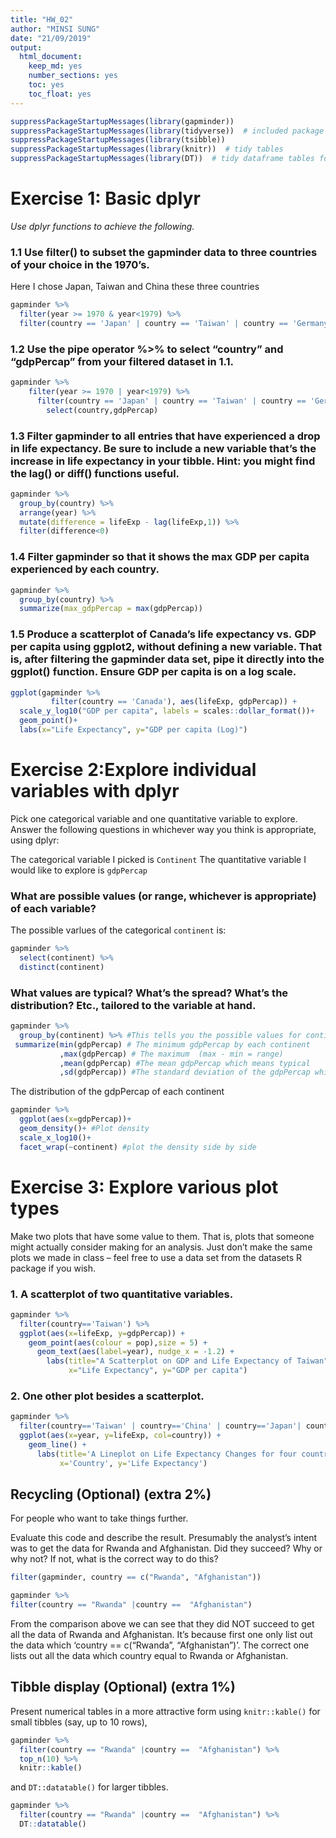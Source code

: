 ---
title: "HW_02"
author: "MINSI SUNG"
date: "21/09/2019"
output:
  html_document:
    keep_md: yes
    number_sections: yes
    toc: yes
    toc_float: yes
---
    
    
```{r load, warning=FALSE,echo=FALSE}
suppressPackageStartupMessages(library(gapminder))
suppressPackageStartupMessages(library(tidyverse))  # included package 'dplyr'
suppressPackageStartupMessages(library(tsibble))
suppressPackageStartupMessages(library(knitr))  # tidy tables
suppressPackageStartupMessages(library(DT))  # tidy dataframe tables for HTML
```
    

# Exercise 1: Basic dplyr
*Use dplyr functions to achieve the following.*

### 1.1 Use filter() to subset the gapminder data to three countries of your choice in the 1970’s.
Here I chose Japan, Taiwan and China these three countries
```{r, warning=FALSE, echo=FALSE}
gapminder %>% 
  filter(year >= 1970 & year<1979) %>% 
  filter(country == 'Japan' | country == 'Taiwan' | country == 'Germany')
```
### 1.2 Use the pipe operator %>% to select “country” and “gdpPercap” from your filtered dataset in 1.1.
```{r, warning=FALSE, echo=FALSE}
gapminder %>% 
    filter(year >= 1970 | year<1979) %>% 
      filter(country == 'Japan' | country == 'Taiwan' | country == 'Germany') %>% 
        select(country,gdpPercap)
```
### 1.3 Filter gapminder to all entries that have experienced a drop in life expectancy. Be sure to include a new variable that’s the increase in life expectancy in your tibble. Hint: you might find the lag() or diff() functions useful.
```{r, warning=FALSE, echo=FALSE}
gapminder %>% 
  group_by(country) %>% 
  arrange(year) %>% 
  mutate(difference = lifeExp - lag(lifeExp,1)) %>% 
  filter(difference<0)
```
### 1.4 Filter gapminder so that it shows the max GDP per capita experienced by each country.
```{r, warning=FALSE, echo=FALSE}
gapminder %>% 
  group_by(country) %>% 
  summarize(max_gdpPercap = max(gdpPercap))
```


### 1.5 Produce a scatterplot of Canada’s life expectancy vs. GDP per capita using ggplot2, without defining a new variable. That is, after filtering the gapminder data set, pipe it directly into the ggplot() function. Ensure GDP per capita is on a log scale.
```{r, warning=FALSE, echo=FALSE}
ggplot(gapminder %>% 
         filter(country == 'Canada'), aes(lifeExp, gdpPercap)) +
  scale_y_log10("GDP per capita", labels = scales::dollar_format())+
  geom_point()+
  labs(x="Life Expectancy", y="GDP per capita (Log)")
```


# Exercise 2:Explore individual variables with dplyr
Pick one categorical variable and one quantitative variable to explore. Answer the following questions in whichever way you think is appropriate, using dplyr:

The categorical variable I picked is `Continent`
The quantitative variable I would like to explore is `gdpPercap`



###  What are possible values (or range, whichever is appropriate) of each variable?

The possible varlues of the categorical `continent` is:
```{r, warning=FALSE, echo=FALSE}
gapminder %>% 
  select(continent) %>% 
  distinct(continent)
```


### What values are typical? What’s the spread? What’s the distribution? Etc., tailored to the variable at hand.

```{r, warning=FALSE, echo=FALSE}
gapminder %>% 
  group_by(continent) %>% #This tells you the possible values for continent
 summarize(min(gdpPercap) # The minimum gdpPercap by each continent
           ,max(gdpPercap) # The maximum  (max - min = range)
           ,mean(gdpPercap) #The mean gdpPercap which means typical
           ,sd(gdpPercap)) #The standard deviation of the gdpPercap which can be a measure of spread

```


The distribution of the gdpPercap of each continent
```{r, warning=FALSE, echo=FALSE}
gapminder %>% 
  ggplot(aes(x=gdpPercap))+ 
  geom_density()+ #Plot density
  scale_x_log10()+
  facet_wrap(~continent) #plot the density side by side
```


# Exercise 3: Explore various plot types 
Make two plots that have some value to them. That is, plots that someone might actually consider making for an analysis. Just don’t make the same plots we made in class – feel free to use a data set from the datasets R package if you wish.

### 1. A scatterplot of two quantitative variables.

```{r, warning=FALSE, echo=FALSE}
gapminder %>%
  filter(country=='Taiwan') %>% 
  ggplot(aes(x=lifeExp, y=gdpPercap)) +
    geom_point(aes(colour = pop),size = 5) +
      geom_text(aes(label=year), nudge_x = -1.2) +
        labs(title="A Scatterplot on GDP and Life Expectancy of Taiwan", 
             x="Life Expectancy", y="GDP per capita")
```

### 2. One other plot besides a scatterplot.

```{r, warning=FALSE, echo=FALSE}
gapminder %>% 
  filter(country=='Taiwan' | country=='China' | country=='Japan'| country=='Canada') %>% 
  ggplot(aes(x=year, y=lifeExp, col=country)) +
    geom_line() +
      labs(title='A Lineplot on Life Expectancy Changes for four countries ', 
           x='Country', y='Life Expectancy')

```

## Recycling (Optional) (extra 2%)
For people who want to take things further.

Evaluate this code and describe the result. Presumably the analyst’s intent was to get the data for Rwanda and Afghanistan. Did they succeed? Why or why not? If not, what is the correct way to do this?

```{r}

filter(gapminder, country == c("Rwanda", "Afghanistan"))

```

```{r}
gapminder %>% 
filter(country == "Rwanda" |country ==  "Afghanistan")

```

From the comparison above we can see that they did NOT succeed to get all the data of Rwanda and Afghanistan. It's because first one only list out the data which 'country == c("Rwanda", "Afghanistan")'. The correct one lists out all the data which country equal to Rwanda or Afghanistan.

## Tibble display (Optional) (extra 1%)
Present numerical tables in a more attractive form using `knitr::kable()` for small tibbles (say, up to 10 rows),

```{r }
gapminder %>%
  filter(country == "Rwanda" |country ==  "Afghanistan") %>% 
  top_n(10) %>% 
  knitr::kable()
```

and `DT::datatable()` for larger tibbles.

```{r }
gapminder %>%
  filter(country == "Rwanda" |country ==  "Afghanistan") %>% 
  DT::datatable()
```

